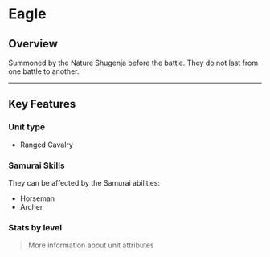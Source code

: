 
# Eagle

## Overview

Summoned by the Nature Shugenja before the battle. They do not last from one battle to another.

---

## Key Features

### Unit type
- <Link to="../#ranged-cavalry">Ranged Cavalry</Link>

### Samurai Skills  
They can be affected by the Samurai abilities:  
- <Link to="../../samurais/reasoning-skills#horseman">Horseman</Link>
- <Link to="../../samurais/reasoning-skills#archer">Archer</Link>

### Stats by level

<UnitStatsTable unitName="Eagle" />

> <Link to="../#attributes">More information about unit attributes</Link>
